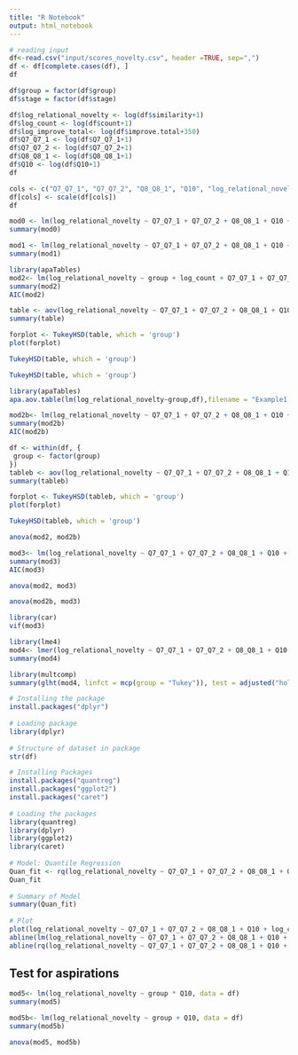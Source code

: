 ```yaml
---
title: "R Notebook"
output: html_notebook
---
```


 
```r
# reading input 
df<-read.csv("input/scores_novelty.csv", header =TRUE, sep=",")
df <- df[complete.cases(df), ]  
df
```

```r
df$group = factor(df$group)
df$stage = factor(df$stage)
```

```r
df$log_relational_novelty <- log(df$similarity+1) 
df$log_count <- log(df$count+1) 
df$log_improve_total<- log(df$improve.total+350)
df$Q7_Q7_1 <- log(df$Q7_Q7_1+1)
df$Q7_Q7_2 <- log(df$Q7_Q7_2+1)
df$Q8_Q8_1 <- log(df$Q8_Q8_1+1)
df$Q10 <- log(df$Q10+1)
df
```

```r
cols <- c("Q7_Q7_1", "Q7_Q7_2", "Q8_Q8_1", "Q10", "log_relational_novelty", "log_count", "log_improve_total")
df[cols] <- scale(df[cols])
df
```


```r
mod0 <- lm(log_relational_novelty ~ Q7_Q7_1 + Q7_Q7_2 + Q8_Q8_1 + Q10 + log_count, data = df )
summary(mod0)
```

```r
mod1 <- lm(log_relational_novelty ~ Q7_Q7_1 + Q7_Q7_2 + Q8_Q8_1 + Q10 + group, data = df )
summary(mod1)
```

```r
library(apaTables)
mod2<- lm(log_relational_novelty ~ group + log_count + Q7_Q7_1 + Q7_Q7_2 + Q8_Q8_1 + Q10 , data = df )
summary(mod2)
AIC(mod2)
```

```r
table <- aov(log_relational_novelty ~ Q7_Q7_1 + Q7_Q7_2 + Q8_Q8_1 + Q10 + log_count + group, data = df)
summary(table)
```
```r
forplot <- TukeyHSD(table, which = 'group')
plot(forplot)
```
```r
TukeyHSD(table, which = 'group')
```



```r
TukeyHSD(table, which = 'group')
```

```r
library(apaTables)
apa.aov.table(lm(log_relational_novelty~group,df),filename = "Example1.doc",table.number = 1)
```


```r
mod2b<- lm(log_relational_novelty ~ Q7_Q7_1 + Q7_Q7_2 + Q8_Q8_1 + Q10 + log_count + group + log_improve_total, data = df )
summary(mod2b)
AIC(mod2b)
```
```r
df <- within(df, {
 group <- factor(group)
})
tableb <- aov(log_relational_novelty ~ Q7_Q7_1 + Q7_Q7_2 + Q8_Q8_1 + Q10 + log_count + group, data = df)
summary(tableb)
```
```r
forplot <- TukeyHSD(tableb, which = 'group')
plot(forplot)
```
```r
TukeyHSD(tableb, which = 'group')
```


```r
anova(mod2, mod2b)
```


```r
mod3<- lm(log_relational_novelty ~ Q7_Q7_1 + Q7_Q7_2 + Q8_Q8_1 + Q10 + log_count + group + group * log_improve_total, data = df )
summary(mod3)
AIC(mod3)
```

```r
anova(mod2, mod3)
```

```r
anova(mod2b, mod3)
```


```r
library(car)
vif(mod3)
```
```r
library(lme4)
mod4<- lmer(log_relational_novelty ~ Q7_Q7_1 + Q7_Q7_2 + Q8_Q8_1 + Q10 + log_count + group + log_improve_total + ( 1 | stage ) + ( 1 | user2), data = df, REML = FALSE )
summary(mod4)
```

```r
library(multcomp)
summary(glht(mod4, linfct = mcp(group = "Tukey")), test = adjusted("holm"))
```

```r
# Installing the package 
install.packages("dplyr") 
      
# Loading package 
library(dplyr) 
      
# Structure of dataset in package 
str(df)

# Installing Packages
install.packages("quantreg")
install.packages("ggplot2")
install.packages("caret")
  
# Loading the packages
library(quantreg)
library(dplyr)
library(ggplot2)
library(caret)
  
# Model: Quantile Regression
Quan_fit <- rq(log_relational_novelty ~ Q7_Q7_1 + Q7_Q7_2 + Q8_Q8_1 + Q10 + log_count + group + log_improve_total, data = df)
Quan_fit
  
# Summary of Model
summary(Quan_fit)
  
# Plot
plot(log_relational_novelty ~ Q7_Q7_1 + Q7_Q7_2 + Q8_Q8_1 + Q10 + log_count + group + log_improve_total, data = df, pch = 16, main = "Plot")
abline(lm(log_relational_novelty ~ Q7_Q7_1 + Q7_Q7_2 + Q8_Q8_1 + Q10 + log_count + group + log_improve_total, data = df), col = "red", lty = 2)
abline(rq(log_relational_novelty ~ Q7_Q7_1 + Q7_Q7_2 + Q8_Q8_1 + Q10 + log_count + group + log_improve_total, data = df), col = "blue", lty = 2)
```

## Test for aspirations 

```r
mod5<- lm(log_relational_novelty ~ group * Q10, data = df)
summary(mod5)
```

```r
mod5b<- lm(log_relational_novelty ~ group + Q10, data = df)
summary(mod5b)
```

```r
anova(mod5, mod5b)
```



